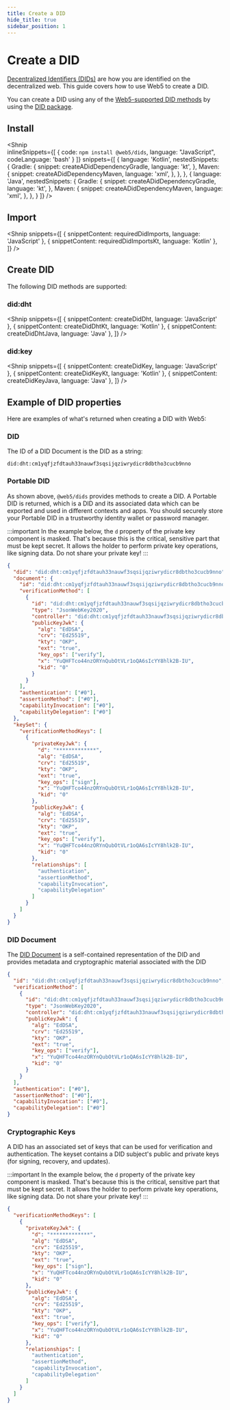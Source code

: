 ```yaml
---
title: Create a DID
hide_title: true
sidebar_position: 1
---
```



<LanguageSwitcher languages="JavaScript, Kotlin, Java" />

# Create a DID

[Decentralized Identifiers (DIDs)](/docs/web5/learn/decentralized-identifiers) are how you are identified on the decentralized web.
This guide covers how to use Web5 to create a DID.

You can create a DID using any of the [Web5-supported DID methods](/docs/web5/learn/decentralized-identifiers#methods) by using the [DID package](https://www.npmjs.com/package/@web5/dids).

## Install

<Shnip  
  inlineSnippets={[
    {
      code: `npm install @web5/dids`,
      language: "JavaScript",
      codeLanguage: 'bash'
    }
  ]}
  snippets={[
    {
      language: 'Kotlin',
      nestedSnippets: {
        Gradle: {
          snippet: createADidDependencyGradle,
          language: 'kt',
        },
        Maven: {
          snippet: createADidDependencyMaven,
          language: 'xml',
        },
      },
    },
    {
      language: 'Java',
      nestedSnippets: {
        Gradle: {
          snippet: createADidDependencyGradle,
          language: 'kt',
        },
        Maven: {
          snippet: createADidDependencyMaven,
          language: 'xml',
        },
      },
    }
  ]} 
/>

## Import

<Shnip
  snippets={[
    { snippetContent: requiredDidImports, language: 'JavaScript' },
    { snippetContent: requiredDidImportsKt, language: 'Kotlin' },
  ]}
/>

## Create DID
The following DID methods are supported:

### did:dht

<Shnip
  snippets={[
    { snippetContent: createDidDht, language: 'JavaScript' },
    { snippetContent: createDidDhtKt, language: 'Kotlin' },
    { snippetContent: createDidDhtJava, language: 'Java' },
  ]}
/>

### did:key

<Shnip
  snippets={[
    { snippetContent: createDidKey, language: 'JavaScript' },
    { snippetContent: createDidKeyKt, language: 'Kotlin' },
    { snippetContent: createDidKeyJava, language: 'Java' },
  ]}
/>

## Example of DID properties

Here are examples of what's returned when creating a DID with Web5:

### DID

The ID of a DID Document is the DID as a string:

```
did:dht:cm1yqfjzfdtauh33nauwf3sqsijqziwrydicr8dbtho3cucb9nno
```

### Portable DID

As shown above, `@web5/dids` provides methods to create a DID.
A Portable DID is returned, which is a DID and its associated data which can be exported and used in different contexts and apps.
You should securely store your Portable DID in a trustworthy identity wallet or password manager.

:::important
In the example below, the `d` property of the private key component is masked. That's because this is the critical, sensitive part that must be kept secret. It allows the holder to perform private key operations, like signing data. Do not share your private key!
:::

```json
{
  "did": "did:dht:cm1yqfjzfdtauh33nauwf3sqsijqziwrydicr8dbtho3cucb9nno",
  "document": {
    "id": "did:dht:cm1yqfjzfdtauh33nauwf3sqsijqziwrydicr8dbtho3cucb9nno",
    "verificationMethod": [
      {
        "id": "did:dht:cm1yqfjzfdtauh33nauwf3sqsijqziwrydicr8dbtho3cucb9nno#0",
        "type": "JsonWebKey2020",
        "controller": "did:dht:cm1yqfjzfdtauh33nauwf3sqsijqziwrydicr8dbtho3cucb9nno",
        "publicKeyJwk": {
          "alg": "EdDSA",
          "crv": "Ed25519",
          "kty": "OKP",
          "ext": "true",
          "key_ops": ["verify"],
          "x": "YuQHFTco44nzORYnQubOtVLr1oQA6sIcYY8hlk2B-IU",
          "kid": "0"
        }
      }
    ],
    "authentication": ["#0"],
    "assertionMethod": ["#0"],
    "capabilityInvocation": ["#0"],
    "capabilityDelegation": ["#0"]
  },
  "keySet": {
    "verificationMethodKeys": [
      {
        "privateKeyJwk": {
          "d": "*************",
          "alg": "EdDSA",
          "crv": "Ed25519",
          "kty": "OKP",
          "ext": "true",
          "key_ops": ["sign"],
          "x": "YuQHFTco44nzORYnQubOtVLr1oQA6sIcYY8hlk2B-IU",
          "kid": "0"
        },
        "publicKeyJwk": {
          "alg": "EdDSA",
          "crv": "Ed25519",
          "kty": "OKP",
          "ext": "true",
          "key_ops": ["verify"],
          "x": "YuQHFTco44nzORYnQubOtVLr1oQA6sIcYY8hlk2B-IU",
          "kid": "0"
        },
        "relationships": [
          "authentication",
          "assertionMethod",
          "capabilityInvocation",
          "capabilityDelegation"
        ]
      }
    ]
  }
}
```

### DID Document

The [DID Document](/docs/web5/learn/did_document) is a self-contained representation of the DID and provides metadata and cryptographic material associated with the DID

```json
{
  "id": "did:dht:cm1yqfjzfdtauh33nauwf3sqsijqziwrydicr8dbtho3cucb9nno",
  "verificationMethod": [
    {
      "id": "did:dht:cm1yqfjzfdtauh33nauwf3sqsijqziwrydicr8dbtho3cucb9nno#0",
      "type": "JsonWebKey2020",
      "controller": "did:dht:cm1yqfjzfdtauh33nauwf3sqsijqziwrydicr8dbtho3cucb9nno",
      "publicKeyJwk": {
        "alg": "EdDSA",
        "crv": "Ed25519",
        "kty": "OKP",
        "ext": "true",
        "key_ops": ["verify"],
        "x": "YuQHFTco44nzORYnQubOtVLr1oQA6sIcYY8hlk2B-IU",
        "kid": "0"
      }
    }
  ],
  "authentication": ["#0"],
  "assertionMethod": ["#0"],
  "capabilityInvocation": ["#0"],
  "capabilityDelegation": ["#0"]
}
```

### Cryptographic Keys

A DID has an associated set of keys that can be used for verification and authentication.
The keyset contains a DID subject's public and private keys (for signing, recovery, and updates).

:::important
In the example below, the `d` property of the private key component is masked. That's because this is the critical, sensitive part that must be kept secret. It allows the holder to perform private key operations, like signing data. Do not share your private key!
:::

```json
{
  "verificationMethodKeys": [
    {
      "privateKeyJwk": {
        "d": "*************",
        "alg": "EdDSA",
        "crv": "Ed25519",
        "kty": "OKP",
        "ext": "true",
        "key_ops": ["sign"],
        "x": "YuQHFTco44nzORYnQubOtVLr1oQA6sIcYY8hlk2B-IU",
        "kid": "0"
      },
      "publicKeyJwk": {
        "alg": "EdDSA",
        "crv": "Ed25519",
        "kty": "OKP",
        "ext": "true",
        "key_ops": ["verify"],
        "x": "YuQHFTco44nzORYnQubOtVLr1oQA6sIcYY8hlk2B-IU",
        "kid": "0"
      },
      "relationships": [
        "authentication",
        "assertionMethod",
        "capabilityInvocation",
        "capabilityDelegation"
      ]
    }
  ]
}
```
